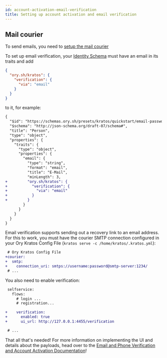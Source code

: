 ```yaml
---
id: account-activation-email-verification
title: Setting up account activation and email verification
---
```


## Mail courier

To send emails, you need to [setup the mail courier](../concepts/email-sms.md)

To set up email verification, your [Identity Schema](../../guides/manage-identities/identity-schema) must have an email in its
traits and add

```json
{
  "ory.sh/kratos": {
    "verification": {
      "via": "email"
    }
  }
}
```

to it, for example:

```diff
{
  "$id": "https://schemas.ory.sh/presets/kratos/quickstart/email-password/identity.schema.json",
  "$schema": "http://json-schema.org/draft-07/schema#",
  "title": "Person",
  "type": "object",
  "properties": {
    "traits": {
      "type": "object",
      "properties": {
        "email": {
          "type": "string",
          "format": "email",
          "title": "E-Mail",
          "minLength": 3,
+         "ory.sh/kratos": {
+           "verification": {
+             "via": "email"
+           }
+         }
        }
      }
    }
  }
}
```

Email verification supports sending out a recovery link to an email address. For this to work, you must have the courier SMTP
connection configured in your Ory Kratos Config File (`kratos serve -c /home/kratos/.kratos.yml`):

```diff
 # Ory Kratos Config File
+courier:
+  smtp:
+    connection_uri: smtps://username:password@smtp-server:1234/
 # ...
```

You also need to enable verification:

```diff
 selfservice:
   flows:
     # login ...
     # registration...

+    verification:
+      enabled: true
+      ui_url: http://127.0.0.1:4455/verification

 # ...
```

That all that's needed! For more information on implementing the UI and details about the payloads, head over to the
[Email and Phone Verification and Account Activation Documentation](../self-service/flows/verify-email-account-activation.mdx)!
